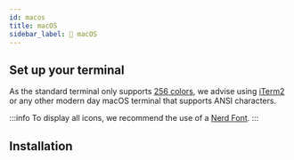 ```yaml
---
id: macos
title: macOS
sidebar_label: 🍏 macOS
---
```



## Set up your terminal

As the standard terminal only supports [256 colors][256-colors], we advise using
[iTerm2][iterm2] or any other modern day macOS terminal that supports ANSI characters.

:::info
To display all icons, we recommend the use of a [Nerd Font][fonts].
:::

## Installation

<InstallHomebrew />

<Next />

[256-colors]: /docs/configuration/colors#standard-colors
[iterm2]: https://iterm2.com
[fonts]: /docs/installation/fonts
